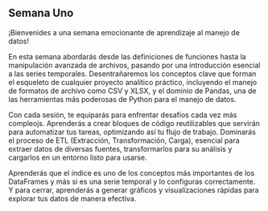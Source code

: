 ## Semana Uno

¡Bienvenides a una semana emocionante de aprendizaje al manejo de datos! 

En esta semana abordarás desde las definiciones de funciones hasta la manipulación avanzada de archivos, pasando por una introducción esencial a las series temporales. Desentrañaremos los conceptos clave que forman el esqueleto de cualquier proyecto analítico práctico, incluyendo el manejo de formatos de archivo como CSV y XLSX, y el dominio de  Pandas, una de las herramientas más poderosas de Python para el manejo de datos.

Con cada sesión, te equiparás para enfrentar desafíos cada vez más compleojs. Aprenderás a crear bloques de código reutilizables que servirán para automatizar tus tareas, optimizando así tu flujo de trabajo. Dominarás el proceso de ETL (Extracción, Transformación, Carga), esencial para extraer datos de diversas fuentes, transformarlos para su análisis y cargarlos en un entorno listo para usarse. 

Aprenderás que el índice es uno de los conceptos más importantes de los DataFrames y más si es una serie temporal y lo configuras correctamente. Y para cerrar, aprenderás a generar gráficos y visualizaciones rápidas  para explorar tus datos de manera efectiva.
